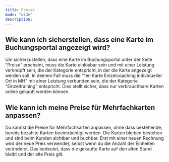 ```yaml
---
title: Preise
mode: "wide"
description: 
---
```


## Wie kann ich sicherstellen, dass eine Karte im Buchungsportal angezeigt wird?

Um sicherzustellen, dass eine Karte im Buchungsportal unter der Seite "Preise" erscheint, muss die Karte einlösbar sein und mit einer Leistung verknüpft sein, die der Kategorie entspricht, in der die Karte angezeigt werden soll. In deinem Fall muss die "1er-Karte Einzelcoaching individueller Ort in MH" mit einer Leistung verbunden sein, die der Kategorie "Einzeltraining" entspricht. Dies stellt sicher, dass nur verbrauchbare Karten online gekauft werden können.

## Wie kann ich meine Preise für Mehrfachkarten anpassen?

Du kannst die Preise für Mehrfachkarten anpassen, ohne dass bestehende, bereits bezahlte Karten beeinträchtigt werden. Die Karten bleiben bestehen und sind beim Kunden sichtbar und buchbar. Erst mit einer neuen Rechnung wird der neue Preis verwendet, selbst wenn du die Anzahl der Einheiten veränderst. Das bedeutet, dass die gekaufte Karte auf den alten Stand bleibt und der alte Preis gilt.

